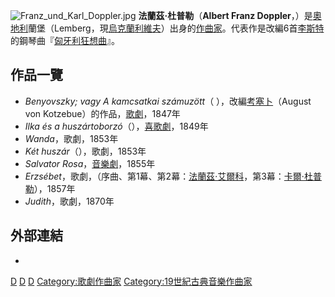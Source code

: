 {{Infobox classical
| 中文名 = 法蘭茲·杜普勒
| 画像 = Franz Doppler by Ágost Elek Canzi 1853.jpg
| 附注 =
| 原文名 = Albert Franz Doppler
| 国别 = 奧地利
| 出生日期 = 1821年10月16日
| 出生地 = [[利維夫|蘭堡]]
| 逝世日期 = 1883年7月27日
| 逝世地 = [[維也納巴登|維也納巴登]]
| 所属时期 = 浪漫主義
| 所属乐派 =
| 擅长作品类型 = 
| 代表作 = 『[[匈牙利狂想曲|匈牙利狂想曲]]』（編曲）
| 师从 =
| 学生 = 
| 官方网站 =
}}
[[File:Franz_und_Karl_Doppler.jpg|thumb]]
'''法蘭茲·杜普勒'''（'''Albert Franz Doppler'''，{{bd|1821年|10月16日|1883年|7月27日|D}}）是[[奧地利帝國|奧地利]]蘭堡（Lemberg，現[[烏克蘭|烏克蘭]][[利維夫|利維夫]]）出身的[[作曲家|作曲家]]。代表作是改編6首[[李斯特·费伦茨|李斯特]]的鋼琴曲『[[匈牙利狂想曲|匈牙利狂想曲]]』。

== 作品一覽 ==
* ''Benyovszky; vagy A kamcsatkai számuzött''（{{lang-de|Benyovsky oder Der Verwandte aus Kamtschatka}} ），改編[[考塞卜|考塞卜]]（August von Kotzebue）的作品，[[歌劇|歌劇]]，1847年
* ''Ilka és a huszártoborzó''（{{lang-de|Ilka und Die Husaren-Werbung}}），[[喜歌劇|喜歌劇]]，1849年
* ''Wanda''，歌劇，1853年
* ''Két huszár''（{{lang-de|Die beiden Husaren}}），歌劇，1853年
* ''Salvator Rosa''，[[音樂劇|音樂劇]]，1855年
* ''Erzsébet''，歌劇，（序曲、第1幕、第2幕：[[法蘭茲·艾爾科|法蘭茲·艾爾科]]，第3幕：[[卡爾·杜普勒|卡爾·杜普勒]]），1857年
* ''Judith''，歌劇，1870年

== 外部連結 ==
* {{IMSLP|id=Doppler, Albert Franz|cname=杜普勒}}

{{Authority control}}
{{DEFAULTSORT:Doppler, Franz}}
[[Category:奧地利作曲家|D]]
[[Category:浪漫主義作曲家|D]]
[[Category:利維夫人|D]]
[[Category:歌劇作曲家|Category:歌劇作曲家]]
[[Category:19世紀古典音樂作曲家|Category:19世紀古典音樂作曲家]]